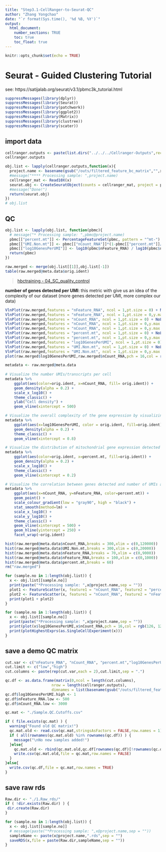 ```yaml
---
title: "Step3.1-CellRanger-to-Seurat-QC"
author: "Zhang Yongchao"
date: "`r format(Sys.time(), '%d %B, %Y')`"
output: 
  html_document:
    number_sections: TRUE
    toc: true
    toc_float: true
---
```


```r
knitr::opts_chunk$set(echo = TRUE)
```

# Seurat - Guided Clustering Tutorial

see: https://satijalab.org/seurat/v3.1/pbmc3k_tutorial.html

```r
suppressMessages(library(dplyr)) 
suppressMessages(library(Seurat))
suppressMessages(library(patchwork))
suppressMessages(library(ggplot2))
suppressMessages(library(Matrix))
suppressMessages(library(clustree))
suppressMessages(library(scater))
```


## import data

```r
cellranger.outputs <- paste(list.dirs("../../../Cellranger-Outputs",recursive = FALSE),"/outs/filtered_feature_bc_matrix",sep = "")
cellranger.outputs
```

```r
obj.list <- lapply(cellranger.outputs,function(x){
  project.name <- basename(gsub("/outs/filtered_feature_bc_matrix","",x))
  #message("**** Processing sample: ",project.name)
  cellranger_mat <- Read10X(x)
  seurat.obj <- CreateSeuratObject(counts = cellranger_mat, project = project.name)
  #message("Done!")
  return(seurat.obj)
})
# obj.list
```

## QC

```r
obj.list <- lapply(obj.list, function(pbmc){
  # message("* Processing sample: ",pbmc@project.name)
  pbmc[["percent.mt"]] <- PercentageFeatureSet(pbmc, pattern = "^mt-")
  pbmc[["UMI.Non.mt"]] <- pbmc[["nCount_RNA"]]*(1-pbmc[["percent.mt"]]/100)
  pbmc[["log10GenesPerUMI"]] <- log10(pbmc$nFeature_RNA) / log10(pbmc$nCount_RNA)
  return(pbmc)
})
```

```r
raw.merged <- merge(obj.list[[1]],obj.list[-1])
table(raw.merged@meta.data$orig.ident)
```

> [hbctraining - 04_SC_quality_control](https://github.com/hbctraining/scRNA-seq_online/blob/master/lessons/04_SC_quality_control.md)

**number of genes detected per UMI**: this metric with give us an idea of the complexity of our dataset (more genes detected per UMI, more complex our data)


```r
VlnPlot(raw.merged,features = "nFeature_RNA", ncol = 1,pt.size = 0) + NoLegend()
VlnPlot(raw.merged,features = "nFeature_RNA", ncol = 1,pt.size = 0,y.max = 9e3) + NoLegend()
VlnPlot(raw.merged,features = "nCount_RNA", ncol = 1,pt.size = 0) + NoLegend()
VlnPlot(raw.merged,features = "nCount_RNA", ncol = 1,pt.size = 0,y.max = 1e5) + NoLegend()
VlnPlot(raw.merged,features = "nCount_RNA", ncol = 1,pt.size = 0,y.max = 2e4) + NoLegend()
VlnPlot(raw.merged,features = "percent.mt", ncol = 1,pt.size = 0) + NoLegend()
VlnPlot(raw.merged,features = "percent.mt", ncol = 1,pt.size = 0,y.max = 30) + NoLegend()
VlnPlot(raw.merged,features = "log10GenesPerUMI", ncol = 1,pt.size = 0) + NoLegend()
VlnPlot(raw.merged,features = "UMI.Non.mt", ncol = 1,pt.size = 0) + NoLegend()
VlnPlot(raw.merged,features = "UMI.Non.mt", ncol = 1,pt.size = 0,y.max = 1e5) + NoLegend()
plot(raw.merged$log10GenesPerUMI,raw.merged$nCount_RNA,pch = 16,col = rgb(126, 126, 126, 10, maxColorValue=255))
```

```r
metadata <- raw.merged@meta.data
  
# Visualize the number UMIs/transcripts per cell
metadata %>% 
  	ggplot(aes(color=orig.ident, x=nCount_RNA, fill= orig.ident)) + 
  	geom_density(alpha = 0.2) + 
  	scale_x_log10() + 
  	theme_classic() +
  	ylab("Cell density") +
  	geom_vline(xintercept = 500)

# Visualize the overall complexity of the gene expression by visualizing the genes detected per UMI
metadata %>%
  	ggplot(aes(x=log10GenesPerUMI, color = orig.ident, fill=orig.ident)) +
  	geom_density(alpha = 0.2) +
  	theme_classic() +
  	geom_vline(xintercept = 0.8)

# Visualize the distribution of mitochondrial gene expression detected per cell
metadata %>% 
  	ggplot(aes(color=orig.ident, x=percent.mt, fill=orig.ident)) + 
  	geom_density(alpha = 0.2) + 
  	scale_x_log10() + 
  	theme_classic() +
  	geom_vline(xintercept = 0.2)
```
```r
# Visualize the correlation between genes detected and number of UMIs and determine whether strong presence of cells with low numbers of genes/UMIs
metadata %>% 
  	ggplot(aes(x=nCount_RNA, y=nFeature_RNA, color=percent.mt)) + 
  	geom_point() + 
	scale_colour_gradient(low = "gray90", high = "black") +
  	stat_smooth(method=lm) +
  	scale_x_log10() + 
  	scale_y_log10() + 
  	theme_classic() +
  	geom_vline(xintercept = 500) +
  	geom_hline(yintercept = 250) +
  	facet_wrap(~orig.ident)
```


```r
hist(raw.merged@meta.data$nCount_RNA,breaks = 300,xlim = c(0,120000))
hist(raw.merged@meta.data$UMI.Non.mt,breaks = 300,xlim = c(0,20000))
hist(raw.merged@meta.data$nFeature_RNA,breaks = 70,xlim = c(0,9000))
hist(raw.merged@meta.data$nFeature_RNA,breaks = 100,xlim = c(0,1000))
hist(raw.merged@meta.data$percent.mt,breaks = 60)
rm("raw.merged")
```


```r
for (sample.no in 1:length(obj.list)) {
  x <- obj.list[[sample.no]]
  print(paste("*Processing sample: ",x@project.name,sep = ""))
  plot1 <- FeatureScatter(x, feature1 = "nCount_RNA", feature2 = "percent.mt")
  plot2 <- FeatureScatter(x, feature1 = "nCount_RNA", feature2 = "nFeature_RNA")
  print(plot1 + plot2)
}
```


```r
for (sample.no in 1:length(obj.list)) {
  x <- obj.list[[sample.no]]
  print(paste("*Processing sample: ",x@project.name,sep = ""))
  print(plot(x$log10GenesPerUMI,x$nCount_RNA,pch = 16,col = rgb(126, 126, 126, 10, maxColorValue=255)))
  print(plotHighestExprs(as.SingleCellExperiment(x)))
}
```

## save a demo QC matrix

```r
cut.var <- c("nFeature_RNA", "nCount_RNA", "percent.mt","log10GenesPerUMI")
cut.limit <- c("low","high")
cut.columns <- paste(rep(cut.var,each = 2),cut.limit,sep = ".")

qc.df <- as.data.frame(matrix(0,ncol = length(cut.columns),
                     nrow = length(cellranger.outputs),
                     dimnames = list(basename(gsub("/outs/filtered_feature_bc_matrix","",cellranger.outputs)),cut.columns)))
qc.df$log10GenesPerUMI.high <- 1
qc.df$nFeature_RNA.low <- 500
qc.df$nCount_RNA.low <- 3000
```

```r
qc.mat <- "./Sample.QC.Cutoffs.csv"

if ( file.exists(qc.mat) ) {
  warning("Found old QC matrix!")
  qc.mat.old <- read.csv(qc.mat,stringsAsFactors = FALSE,row.names = 1)
  if ( all(rownames(qc.mat.old) %in% rownames(qc.df)) ) {
    message("\nNo new samples added!")
  }else{
    qc.mat.old <- rbind(qc.mat.old,qc.df[rownames(qc.df)[!rownames(qc.df) %in% rownames(qc.mat.old)],])
    write.csv(qc.mat.old,file = qc.mat,row.names = FALSE)
  }
}else{
  write.csv(qc.df,file = qc.mat,row.names = TRUE)
}
```

## save raw rds

```r
Raw.dir <- "./1.Raw_rds/"
if ( !dir.exists(Raw.dir) ) {
 dir.create(Raw.dir)
}

for (sample.no in 1:length(obj.list)) {
  x <- obj.list[[sample.no]]
  # message(paste("*Processing sample: ",x@project.name,sep = ""))
  sampleName <- paste(x@project.name,".rds",sep = "")
  saveRDS(x,file = paste(Raw.dir,sampleName,sep = ""))
}
```

